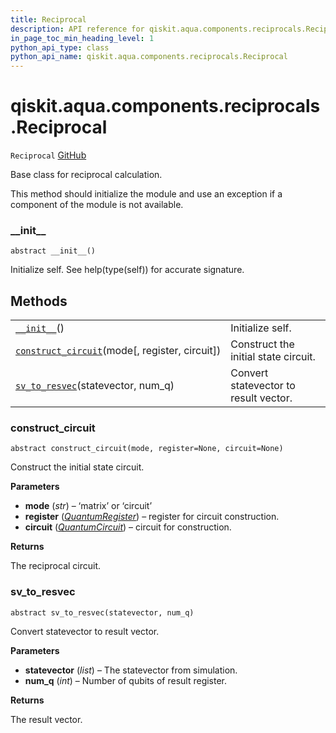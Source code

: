 ```yaml
---
title: Reciprocal
description: API reference for qiskit.aqua.components.reciprocals.Reciprocal
in_page_toc_min_heading_level: 1
python_api_type: class
python_api_name: qiskit.aqua.components.reciprocals.Reciprocal
---
```


# qiskit.aqua.components.reciprocals.Reciprocal

<span id="qiskit.aqua.components.reciprocals.Reciprocal" />

`Reciprocal` [GitHub](https://github.com/qiskit-community/qiskit-aqua/tree/stable/0.9/qiskit/aqua/components/reciprocals/reciprocal.py "view source code")

Base class for reciprocal calculation.

This method should initialize the module and use an exception if a component of the module is not available.

### \_\_init\_\_

<span id="qiskit.aqua.components.reciprocals.Reciprocal.__init__" />

`abstract __init__()`

Initialize self. See help(type(self)) for accurate signature.

## Methods

|                                                                                                                                                                                       |                                       |
| ------------------------------------------------------------------------------------------------------------------------------------------------------------------------------------- | ------------------------------------- |
| [`__init__`](#qiskit.aqua.components.reciprocals.Reciprocal.__init__ "qiskit.aqua.components.reciprocals.Reciprocal.__init__")()                                                      | Initialize self.                      |
| [`construct_circuit`](#qiskit.aqua.components.reciprocals.Reciprocal.construct_circuit "qiskit.aqua.components.reciprocals.Reciprocal.construct_circuit")(mode\[, register, circuit]) | Construct the initial state circuit.  |
| [`sv_to_resvec`](#qiskit.aqua.components.reciprocals.Reciprocal.sv_to_resvec "qiskit.aqua.components.reciprocals.Reciprocal.sv_to_resvec")(statevector, num\_q)                       | Convert statevector to result vector. |

### construct\_circuit

<span id="qiskit.aqua.components.reciprocals.Reciprocal.construct_circuit" />

`abstract construct_circuit(mode, register=None, circuit=None)`

Construct the initial state circuit.

**Parameters**

*   **mode** (*str*) – ‘matrix’ or ‘circuit’
*   **register** ([*QuantumRegister*](qiskit.circuit.QuantumRegister "qiskit.circuit.QuantumRegister")) – register for circuit construction.
*   **circuit** ([*QuantumCircuit*](qiskit.circuit.QuantumCircuit "qiskit.circuit.QuantumCircuit")) – circuit for construction.

**Returns**

The reciprocal circuit.

### sv\_to\_resvec

<span id="qiskit.aqua.components.reciprocals.Reciprocal.sv_to_resvec" />

`abstract sv_to_resvec(statevector, num_q)`

Convert statevector to result vector.

**Parameters**

*   **statevector** (*list*) – The statevector from simulation.
*   **num\_q** (*int*) – Number of qubits of result register.

**Returns**

The result vector.

